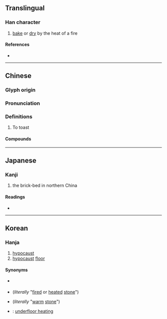 {{character info/new}}
==Translingual==

===Han character===
{{Han char|rn=86|rad=火|as=04|sn=8|four=90817|canj=FYHN|ids=⿰火亢}}

# [[bake]] or [[dry]] by the heat of a fire

====References====
* {{Han ref|kx=0667.200|dkj=18918|dj=1076.280|hdz=32193.030|uh=7095|ud=28821|bh=AAA1|bd=43681}}

----

==Chinese==
{{zh-forms}}

===Glyph origin===
{{Han etym}}

===Pronunciation===
{{zh-pron
|m=kàng
|c=kong3,hong3
|h=pfs=
|md=
|mn=khòng
|w=
|mc=y
|oc=y
|cat=
}}

===Definitions===
{{zh-hanzi}}

# To toast

====Compounds====
{{zh-der|套炕子|土炕|光炕蓆兒|出火炕|地炕|尿炕|暖炕|炕頭子貨|炕琴桌兒|炕上地下|炕桌兒|炕上安鍋|炕陽|炕暴|炕面磚|炕爐子|炕洞|炕房|火炕|響炕|鋪炕|護炕|落炕|炕肉飯}}

----

==Japanese==

===Kanji===
{{ja-kanji|grade=|rs=火04}}

# the brick-bed in northern China

====Readings====
* {{ja-readings|on=[[こう]] (kō)|kun=[[あぶる]] (aburu)}}

----

==Korean==

===Hanja===
{{ko-hanja|hangeul=항|eumhun=|rv=hang|mr=hang|y=hang}}

# [[hypocaust]]
# [[hypocaust]] [[floor]]

====Synonyms====
* {{qualifier|obsolete}} {{ko-l|구돌}}
* {{ko-l|구들}} (''literally'' "[[fire]]d or [[heat]]ed [[stone]]")
* {{ko-l|온돌|溫突}} (''literally'' "[[warm]] [[stone]]")
* {{ko-l|바닥난방|바닥煖房}}: [[underfloor heating]]